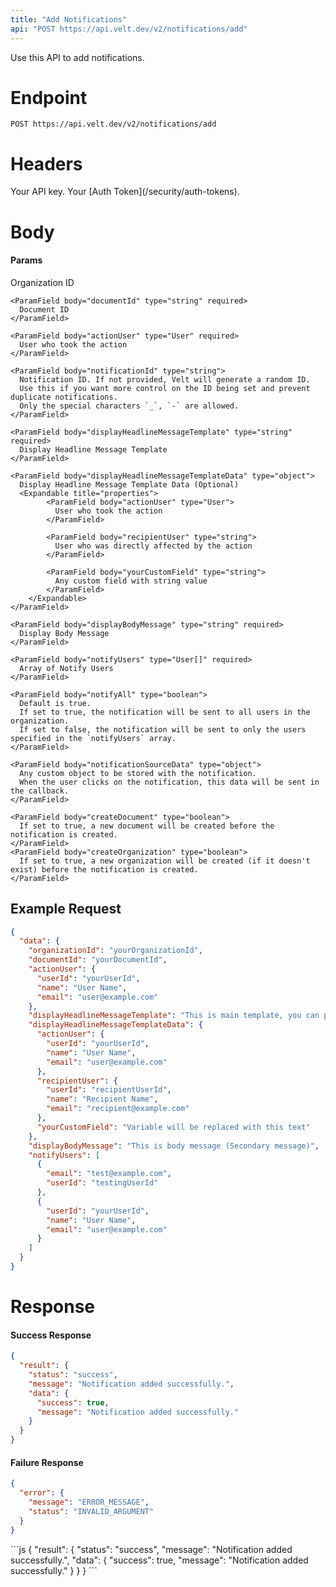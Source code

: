 ```yaml
---
title: "Add Notifications"
api: "POST https://api.velt.dev/v2/notifications/add"
---
```


Use this API to add notifications.

# Endpoint

`POST https://api.velt.dev/v2/notifications/add`

# Headers

<ParamField header="x-velt-api-key" type="string" required>
  Your API key.
</ParamField>

<ParamField header="x-velt-auth-token" type="string" required>
  Your [Auth Token](/security/auth-tokens).
</ParamField>

# Body

#### Params

<ParamField body="data" type="object" required>
  <Expandable title="properties">
    <ParamField body="organizationId" type="string" required>
      Organization ID
    </ParamField>

    <ParamField body="documentId" type="string" required>
      Document ID
    </ParamField>

    <ParamField body="actionUser" type="User" required>
      User who took the action
    </ParamField>

    <ParamField body="notificationId" type="string">
      Notification ID. If not provided, Velt will generate a random ID.
      Use this if you want more control on the ID being set and prevent duplicate notifications.
      Only the special characters `_`, `-` are allowed.
    </ParamField>

    <ParamField body="displayHeadlineMessageTemplate" type="string" required>
      Display Headline Message Template
    </ParamField>

    <ParamField body="displayHeadlineMessageTemplateData" type="object">
      Display Headline Message Template Data (Optional)
      <Expandable title="properties">
            <ParamField body="actionUser" type="User">
              User who took the action
            </ParamField>

            <ParamField body="recipientUser" type="string">
              User who was directly affected by the action
            </ParamField>

            <ParamField body="yourCustomField" type="string">
              Any custom field with string value
            </ParamField>     
        </Expandable>
    </ParamField>

    <ParamField body="displayBodyMessage" type="string" required>
      Display Body Message
    </ParamField>

    <ParamField body="notifyUsers" type="User[]" required>
      Array of Notify Users
    </ParamField>

    <ParamField body="notifyAll" type="boolean">
      Default is true.
      If set to true, the notification will be sent to all users in the organization.
      If set to false, the notification will be sent to only the users specified in the `notifyUsers` array.
    </ParamField>

    <ParamField body="notificationSourceData" type="object">
      Any custom object to be stored with the notification.
      When the user clicks on the notification, this data will be sent in the callback.
    </ParamField>

    <ParamField body="createDocument" type="boolean">
      If set to true, a new document will be created before the notification is created.
    </ParamField>
    <ParamField body="createOrganization" type="boolean">
      If set to true, a new organization will be created (if it doesn't exist) before the notification is created.
    </ParamField>
  </Expandable>
</ParamField>

## **Example Request**

```JSON
{
  "data": {
    "organizationId": "yourOrganizationId",
    "documentId": "yourDocumentId",
    "actionUser": {
      "userId": "yourUserId",
      "name": "User Name",
      "email": "user@example.com"
    },
    "displayHeadlineMessageTemplate": "This is main template, you can pass variables using curly brackets like this: {actionUser}, {recipientUser}, {yourCustomVariableWithStringValue}",
    "displayHeadlineMessageTemplateData": {
      "actionUser": {
        "userId": "yourUserId",
        "name": "User Name",
        "email": "user@example.com"
      },
      "recipientUser": {
        "userId": "recipientUserId",
        "name": "Recipient Name",
        "email": "recipient@example.com"
      },
      "yourCustomField": "Variable will be replaced with this text"
    },
    "displayBodyMessage": "This is body message (Secondary message)",
    "notifyUsers": [
      {
        "email": "test@example.com",
        "userId": "testingUserId"
      },
      {
        "userId": "yourUserId",
        "name": "User Name",
        "email": "user@example.com"
      }
    ]
  }
}
```

# Response

#### Success Response

```JSON
{
  "result": {
    "status": "success",
    "message": "Notification added successfully.",
    "data": {
      "success": true,
      "message": "Notification added successfully."
    }
  }
}
```

#### Failure Response

```JSON
{
  "error": {
    "message": "ERROR_MESSAGE",
    "status": "INVALID_ARGUMENT"
  }
}
```

<ResponseExample>
```js
{
  "result": {
    "status": "success",
    "message": "Notification added successfully.",
    "data": {
      "success": true,
      "message": "Notification added successfully."
    }
  }
}
```
</ResponseExample>